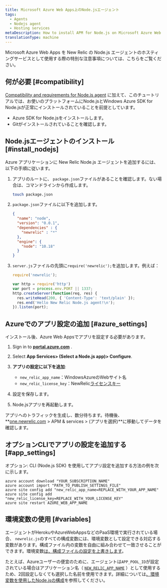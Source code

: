 ```yaml
---
title: Microsoft Azure Web Apps上のNode.jsエージェント
tags:
  - Agents
  - Nodejs agent
  - Hosting services
metaDescription: How to install APM for Node.js on Microsoft Azure Web Apps.
translationType: machine
---
```


Microsoft Azure Web Apps を New Relic の Node.js エージェントのホスティングサービスとして使用する際の特別な注意事項については、こちらをご覧ください。

## 何が必要 [#compatibility]

[Compatibility and requirements for Node.js agent](/docs/agents/nodejs-agent/getting-started/compatibility-requirements-nodejs-agent) に加えて、このチュートリアルでは、お使いのプラットフォームにNode.jsとWindows Azure SDK for Node.jsが正常にインストールされていることを前提としています。

* Azure SDK for Node.jsをインストールします。
* Gitがインストールされていることを確認します。

## Node.jsエージェントのインストール [#install_nodejs]

Azure アプリケーションに New Relic Node.js エージェントを追加するには、以下の手順に従います。

1. アプリのルートに、 `package.json`ファイルがあることを確認します。ない場合は、コマンドラインから作成します。

   ```bash
   touch package.json
   ```

2. `package.json`ファイルに以下を追加します。

   ```json
   {
     "name": "node",
     "version": "0.0.1",
     "dependencies" : {
       "newrelic" : "*"
     },
     "engine": {
       "node": "10.18"
     }
   }
   ```

3. `server.js`ファイルの先頭に`require('newrelic');`を追加します。例えば：

   ```js
   require('newrelic');

   var http = require('http')
   var port = process.env.PORT || 1337;
   http.createServer(function(req, res) {
     res.writeHead(200, { 'Content-Type': 'text/plain' });
     res.end('Hello New Relic Node.js agent!\n');
   }).listen(port);
   ```

## Azureでのアプリ設定の追加 [#azure_settings]

インストール後、Azure Web Appsでアプリを設定する必要があります。

1. Sign in to **[portal.azure.com](https://portal.azure.com)** .

2. Select **App Services> (Select a Node.js app)> Configure**.

3. **アプリの設定に以下を追加**:

   * `new_relic_app_name`：WindowsAzureのWebサイト名
   * `new_relic_license_key`：NewRelic[ライセンスキー](/docs/subscriptions/license-key)

4. 設定を保存します。

5. Node.jsアプリを再起動します。

アプリへのトラフィックを生成し、数分待ちます。待機後、 **[one.newrelic.com](https://one.newrelic.com/all-capabilities) > APM & services > (アプリを選択)**に移動してデータを確認します。

## オプションCLIでアプリの設定を追加する [#app_settings]

オプション: CLI (Node.js SDK) を使用してアプリ設定を追加する方法の例を次に示します。

```
azure account download "YOUR_SUBSCRIPTION_NAME"
azure account import "PATH_TO_PUBLISH_SETTINGS_FILE"
azure site config add "new_relic_app_name=REPLACE_WITH_YOUR_APP_NAME"
azure site config add "new_relic_license_key=REPLACE_WITH_YOUR_LICENSE_KEY"
azure site restart AZURE_WEB_APP_NAME
```

## 環境変数の使用 [#variables]

エージェントがHerokuやAzureWebAppsなどのPaaS環境で実行されている場合、 `newrelic.js`のすべての構成変数には、環境変数として設定できる対応する変数があります。構成ファイル内の変数を自由に組み合わせて一致させることができます。環境変数[は、構成ファイルの設定を上書きします](/docs/agents/nodejs-agent/installation-configuration/nodejs-agent-configuration#methods-and-precedence)。

たとえば、Azureユーザーの便宜のために、エージェントは`APP_POOL_ID`が設定されている場合はアプリケーション名（ [`NEW_RELIC_APP_NAME`](/docs/nodejs/configuring-nodejs-with-environment-variables#app_name) ）として使用するため、2回設定しなくても選択した名前を使用できます。詳細については[、環境変数を使用したNode.jsの構成](/docs/nodejs/configuring-nodejs-with-environment-variables)を参照してください。